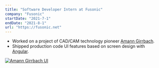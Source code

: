 ```yaml
---
title: "Software Developer Intern at Fusonic"
company: "Fusonic"
startDate: "2021-7-1"
endDate: "2021-8-1"
url: "https://fusonic.net"
---
```


- Worked on a project of CAD/CAM technology pioneer [Amann Girrbach](https://amanngirrbach.com).
- Shipped production code UI features based on screen design with [Angular](https://angular.io/).

[![Amann Girrbach UI](https://www.fusonic.net/uploads/media/1500x/02/532-Labordetails.svg?v=1-0)](https://www.fusonic.net/de/work/digitale-transformation-einer-ganzen-branche)